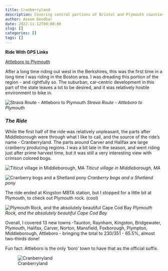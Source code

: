 ```yaml
---
title: Cranberryland
description: Covering central portions of Bristol and Plymouth counties
author: Aseem Deodhar
date: 2022-11-12T00:00:00
slug: []
categories: []
tags: []
---
```


**Ride With GPS Links**

[Attleboro to Plymouth](https://ridewithgps.com/routes/41400158)

After a long time riding out west in the Berkshires, this was the first time in a long time I was riding in the Boston area. I was dreading this portion of the region - and rightfully so. The suburban, car-centric development in this part of the state leaves a lot to be desired, and it was relatively hostile environment to bike in.

![Strava Route - Attleboro to Plymouth](strava_day1.jpg)
*Strava Route - Attleboro to Plymouth*

### *The Ride*

While the first half of the ride was relatively unpleasant, the parts after Middleborough were through what I like to call, and the source of the ride's name - Cranberryland. The parts around Carver and Halifax are large cranberry producing regions. I was a bit late in the season, and went riding just after prime harvest time, but it was still a very interesting view with crimson colored bogs.

![Titicut village in Middleborough, MA](middleboro_town.jpg)
*Titicut village in Middleborough, MA*

![Cranberry bogs and a Shetland pony](cranberrys.jpg)
*Cranberry bogs and a Shetland pony*

The ride ended at Kingston MBTA station, but I stopped for a little bit at Plymouth, to check out Plymouth rock. (cool)

![Plymouth Rock, and the absolutely beautiful Cape Cod Bay](plymouth.jpg)
*Plymouth Rock, and the absolutely beautiful Cape Cod Bay*


Overall, I covered 13 new towns -Taunton, Raynham, Kingston, Bridgewater, Plymouth, Halifax, Carver, Norton, Mansfield, Foxborough, Plympton, Middleborough, Attleboro - bringing the total to 230/351 - 65.5%, almost two-thirds done!

Fun fact: Attleboro is the only 'boro' town to have that as the official suffix.

![Cranberryland](bike_routes_muni_2022-11-12.jpeg)